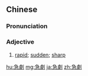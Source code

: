 {{also|急剧}}
==Chinese==
{{zh-forms|s=急剧}}

===Pronunciation===
{{zh-pron
|m=jíjù
|c=gap1 kek6
|mn=kip-kio̍k
|cat=a
}}

===Adjective===
{{zh-adj}}

# [[rapid]]; [[sudden]]; [[sharp]]

{{zh-cat|Advanced}}

[[hu:急劇]]
[[mg:急劇]]
[[ja:急劇]]
[[zh:急劇]]